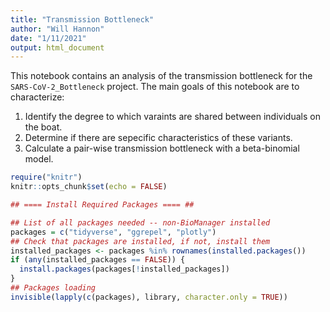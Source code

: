 ```yaml
---
title: "Transmission Bottleneck"
author: "Will Hannon"
date: "1/11/2021"
output: html_document
---
```


This notebook contains an analysis of the transmission bottleneck for the `SARS-CoV-2_Bottleneck` project. The main goals of this notebook are to characterize: 

1. Identify the degree to which varaints are shared between individuals on the boat. 
2. Determine if there are sepecific characteristics of these variants. 
3. Calculate a pair-wise transmission bottleneck with a beta-binomial model. 

```r
require("knitr")
knitr::opts_chunk$set(echo = FALSE)
```

```r

## ==== Install Required Packages ==== ##

## List of all packages needed -- non-BioManager installed
packages = c("tidyverse", "ggrepel", "plotly")
## Check that packages are installed, if not, install them
installed_packages <- packages %in% rownames(installed.packages())
if (any(installed_packages == FALSE)) {
  install.packages(packages[!installed_packages])
}
## Packages loading
invisible(lapply(c(packages), library, character.only = TRUE))

```
